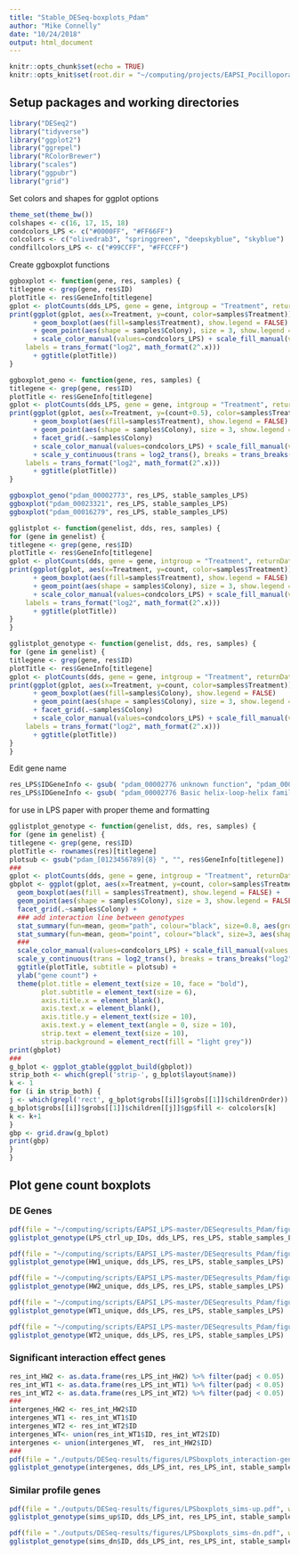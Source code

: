 ```yaml
---
title: "Stable_DESeq-boxplots_Pdam"
author: "Mike Connelly"
date: "10/24/2018"
output: html_document
---
```


```r
knitr::opts_chunk$set(echo = TRUE)
knitr::opts_knit$set(root.dir = "~/computing/projects/EAPSI_Pocillopora_LPS")
```
## Setup packages and working directories
```r
library("DESeq2")
library("tidyverse")
library("ggplot2")
library("ggrepel")
library("RColorBrewer")
library("scales")
library("ggpubr")
library("grid")
```
Set colors and shapes for ggplot options
```r
theme_set(theme_bw())
colshapes <- c(16, 17, 15, 18)
condcolors_LPS <- c("#0000FF", "#FF66FF")
colcolors <- c("olivedrab3", "springgreen", "deepskyblue", "skyblue")
condfillcolors_LPS <- c("#99CCFF", "#FFCCFF")
```

Create ggboxplot functions
```r
ggboxplot <- function(gene, res, samples) {
titlegene <- grep(gene, res$ID)
plotTitle <- res$GeneInfo[titlegene]
gplot <- plotCounts(dds_LPS, gene = gene, intgroup = "Treatment", returnData = TRUE)
print(ggplot(gplot, aes(x=Treatment, y=count, color=samples$Treatment)) 
      + geom_boxplot(aes(fill=samples$Treatment), show.legend = FALSE) 
      + geom_point(aes(shape = samples$Colony), size = 3, show.legend = FALSE) 
      + scale_color_manual(values=condcolors_LPS) + scale_fill_manual(values = condfillcolors_LPS) + scale_shape_manual(values = colshapes) + scale_y_continuous(trans = log2_trans(), breaks = trans_breaks("log2", function(x) 2^x),
    labels = trans_format("log2", math_format(2^.x)))
      + ggtitle(plotTitle))
}
```
```r
ggboxplot_geno <- function(gene, res, samples) {
titlegene <- grep(gene, res$ID)
plotTitle <- res$GeneInfo[titlegene]
gplot <- plotCounts(dds_LPS, gene = gene, intgroup = "Treatment", returnData = TRUE)
print(ggplot(gplot, aes(x=Treatment, y=(count+0.5), color=samples$Treatment)) 
      + geom_boxplot(aes(fill=samples$Treatment), show.legend = FALSE) 
      + geom_point(aes(shape = samples$Colony), size = 3, show.legend = FALSE) 
      + facet_grid(.~samples$Colony)
      + scale_color_manual(values=condcolors_LPS) + scale_fill_manual(values = condfillcolors_LPS) + scale_shape_manual(values = colshapes) 
      + scale_y_continuous(trans = log2_trans(), breaks = trans_breaks("log2", function(x) 2^x),
    labels = trans_format("log2", math_format(2^.x)))
      + ggtitle(plotTitle))
}
```
```r
ggboxplot_geno("pdam_00002773", res_LPS, stable_samples_LPS)
ggboxplot("pdam_00023321", res_LPS, stable_samples_LPS)
ggboxplot("pdam_00016279", res_LPS, stable_samples_LPS)
```


```r
gglistplot <- function(genelist, dds, res, samples) {
for (gene in genelist) {
titlegene <- grep(gene, res$ID)
plotTitle <- res$GeneInfo[titlegene]
gplot <- plotCounts(dds, gene = gene, intgroup = "Treatment", returnData = TRUE)
print(ggplot(gplot, aes(x=Treatment, y=count, color=samples$Treatment)) 
      + geom_boxplot(aes(fill=samples$Treatment), show.legend = FALSE) 
      + geom_point(aes(shape = samples$Colony), size = 3, show.legend = FALSE) 
      + scale_color_manual(values=condcolors_LPS) + scale_fill_manual(values = condfillcolors_LPS) + scale_shape_manual(values = colshapes) + scale_y_continuous(trans = log2_trans(), breaks = trans_breaks("log2", function(x) 2^x),
    labels = trans_format("log2", math_format(2^.x)))
      + ggtitle(plotTitle))
}
}
```
```r
gglistplot_genotype <- function(genelist, dds, res, samples) {
for (gene in genelist) {
titlegene <- grep(gene, res$ID)
plotTitle <- res$GeneInfo[titlegene]
gplot <- plotCounts(dds, gene = gene, intgroup = "Treatment", returnData = TRUE)
print(ggplot(gplot, aes(x=Treatment, y=count, color=samples$Treatment)) 
      + geom_boxplot(aes(fill=samples$Colony), show.legend = FALSE) 
      + geom_point(aes(shape = samples$Colony), size = 3, show.legend = FALSE) 
      + facet_grid(.~samples$Colony)
      + scale_color_manual(values=condcolors_LPS) + scale_fill_manual(values = colcolors) + scale_shape_manual(values = colshapes) + scale_y_continuous(trans = log2_trans(), breaks = trans_breaks("log2", function(x) 2^x),
    labels = trans_format("log2", math_format(2^.x)))
      + ggtitle(plotTitle))
}
}
```

Edit gene name
```r
res_LPS$IDGeneInfo <- gsub( "pdam_00002776 unknown function", "pdam_00002776 Basic helix-loop-helix family member E40", res_LPS$IDGeneInfo)
res_LPS$IDGeneInfo <- gsub( "pdam_00002776 Basic helix-loop-helix family member E40 function", "pdam_00002776 Basic helix-loop-helix family member E40", res_LPS$IDGeneInfo)
```

for use in LPS paper with proper theme and formatting
```r
gglistplot_genotype <- function(genelist, dds, res, samples) {
for (gene in genelist) {
titlegene <- grep(gene, res$ID)
plotTitle <- rownames(res)[titlegene]
plotsub <- gsub("pdam_[0123456789]{8} ", "", res$GeneInfo[titlegene])
###
gplot <- plotCounts(dds, gene = gene, intgroup = "Treatment", returnData = TRUE)
gbplot <- ggplot(gplot, aes(x=Treatment, y=count, color=samples$Treatment)) +
  geom_boxplot(aes(fill = samples$Treatment), show.legend = FALSE) +
  geom_point(aes(shape = samples$Colony), size = 3, show.legend = FALSE) +
  facet_grid(.~samples$Colony) +
  ### add interaction line between genotypes
  stat_summary(fun=mean, geom="path", colour="black", size=0.8, aes(group = samples$Colony)) +
  stat_summary(fun=mean, geom="point", colour="black", size=3, aes(shape = samples$Colony, group = samples$Colony), show.legend = FALSE) +
  ###
  scale_color_manual(values=condcolors_LPS) + scale_fill_manual(values = condfillcolors_LPS) + scale_shape_manual(values = colshapes) +
  scale_y_continuous(trans = log2_trans(), breaks = trans_breaks("log2", function(x) 2^x), labels = trans_format("log2", math_format(2^.x)))  + 
  ggtitle(plotTitle, subtitle = plotsub) +
  ylab("gene count") +
  theme(plot.title = element_text(size = 10, face = "bold"),
        plot.subtitle = element_text(size = 6),
        axis.title.x = element_blank(),
        axis.text.x = element_blank(),
        axis.title.y = element_text(size = 10),
        axis.text.y = element_text(angle = 0, size = 10),
        strip.text = element_text(size = 10),
        strip.background = element_rect(fill = "light grey"))
print(gbplot)
###
g_bplot <- ggplot_gtable(ggplot_build(gbplot))
strip_both <- which(grepl('strip-', g_bplot$layout$name))
k <- 1
for (i in strip_both) {
j <- which(grepl('rect', g_bplot$grobs[[i]]$grobs[[1]]$childrenOrder))
g_bplot$grobs[[i]]$grobs[[1]]$children[[j]]$gp$fill <- colcolors[k]
k <- k+1
}
gbp <- grid.draw(g_bplot)
print(gbp)
}
}
```

## Plot gene count boxplots
### DE Genes

```r
pdf(file = "~/computing/scripts/EAPSI_LPS-master/DESeqresults_Pdam/figures/LPSboxplots_geno_upDEGs.pdf", width = 2.8, height = 2.1)
gglistplot_genotype(LPS_ctrl_up_IDs, dds_LPS, res_LPS, stable_samples_LPS)
```
```r
pdf(file = "~/computing/scripts/EAPSI_LPS-master/DESeqresults_Pdam/figures/LPSboxplots_HW1_unique.pdf", width = 2.8, height = 2.1)
gglistplot_genotype(HW1_unique, dds_LPS, res_LPS, stable_samples_LPS)
```
```r
pdf(file = "~/computing/scripts/EAPSI_LPS-master/DESeqresults_Pdam/figures/LPSboxplots_HW2_unique.pdf", width = 2.8, height = 2.1)
gglistplot_genotype(HW2_unique, dds_LPS, res_LPS, stable_samples_LPS)
```
```r
pdf(file = "~/computing/scripts/EAPSI_LPS-master/DESeqresults_Pdam/figures/LPSboxplots_WT1_unique.pdf", width = 2.8, height = 2.1)
gglistplot_genotype(WT1_unique, dds_LPS, res_LPS, stable_samples_LPS)
```
```r
pdf(file = "~/computing/scripts/EAPSI_LPS-master/DESeqresults_Pdam/figures/LPSboxplots_WT2_unique.pdf", width = 2.8, height = 2.1)
gglistplot_genotype(WT2_unique, dds_LPS, res_LPS, stable_samples_LPS)
```

### Significant interaction effect genes
```r
res_int_HW2 <- as.data.frame(res_LPS_int_HW2) %>% filter(padj < 0.05)
res_int_WT1 <- as.data.frame(res_LPS_int_WT1) %>% filter(padj < 0.05)
res_int_WT2 <- as.data.frame(res_LPS_int_WT2) %>% filter(padj < 0.05)
###
intergenes_HW2 <- res_int_HW2$ID
intergenes_WT1 <- res_int_WT1$ID
intergenes_WT2 <- res_int_WT2$ID
intergenes_WT<- union(res_int_WT1$ID, res_int_WT2$ID)
intergenes <- union(intergenes_WT,  res_int_HW2$ID)
###
pdf(file = "./outputs/DESeq-results/figures/LPSboxplots_interaction-genes.pdf", width = 4, height = 3)
gglistplot_genotype(intergenes, dds_LPS_int, res_LPS_int, stable_samples_LPS)
```

### Similar profile genes
```r
pdf(file = "./outputs/DESeq-results/figures/LPSboxplots_sims-up.pdf", width = 4, height = 3)
gglistplot_genotype(sims_up$ID, dds_LPS_int, res_LPS_int, stable_samples_LPS)
```
```r
pdf(file = "./outputs/DESeq-results/figures/LPSboxplots_sims-dn.pdf", width = 4, height = 3)
gglistplot_genotype(sims_dn$ID, dds_LPS_int, res_LPS_int, stable_samples_LPS)
```
